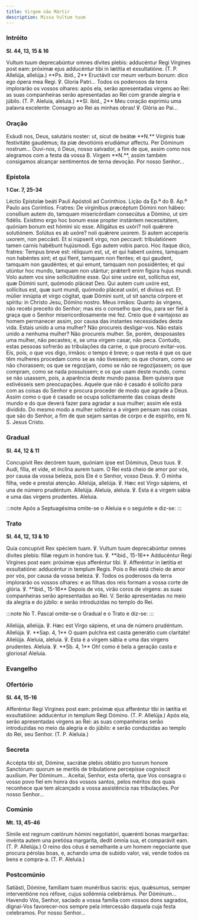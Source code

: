 ```yaml
---
title: Virgem não Mártir
description: Missa Vultum tuum
---
```


### Intróito

**Sl. 44, 13, 15 & 16**

<div class="side-by-side not-content">
  <span>
    Vultum tuum deprecabúntur omnes dívites plebis: adducéntur Regi Vírgines post eam: próximæ ejus
    adducéntur tibi in lætítia et exsultatióne. (T. P. Allelúja, allelúja.) **Ps. ibid., 2**
    Eructávit cor meum verbum bonum: dico ego ópera mea Regi. ℣. Gloria Patri...
  </span>
  <span>
    Todos os poderosos da terra implorarão os vossos olhares: após ela, serão apresentadas virgens
    ao Rei: as suas companheiras serão apresentadas ao Rei com grande alegria e júbilo. (T. P.
    Aleluia, aleluia.) **Sl. ibid., 2** Meu coração exprimiu uma palavra excelente: Consagro ao Rei
    as minhas obras! ℣. Glória ao Pai...
  </span>
</div>

### Oração

<div class="side-by-side not-content">
  <span>
    Exáudi nos, Deus, salutáris noster: ut, sicut de beátæ **N.** Vírginis tuæ festivitáte gaudémus;
    ita piæ devotiónis erudiámur affectu. Per Dóminum nostrum...
  </span>
  <span>
    Ouvi-nos, ó Deus, nosso salvador, a fim de que, assim como nos alegramos com a festa da vossa B.
    Virgem **N.**, assim também consigamos alcançar sentimentos de terna devoção. Por nosso
    Senhor...
  </span>
</div>

### Epístola

**1 Cor. 7, 25-34**

<div class="side-by-side not-content">
  <span>Léctio Epístolæ beáti Pauli Apóstoli ad Corínthios.</span>
  <span>Lição da Ep.ª do B. Ap.º Paulo aos Coríntios.</span>
  <span>
    Fratres: De virgínibus præcéptum Dómini non hábeo: consílium autem do, tamquam misericórdiam
    consecútus a Dómino, ut sim fidélis. Exístimo ergo hoc bonum esse propter instántem
    necessitátem, quóniam bonum est hómini sic esse. Alligátus es uxóri? noli quǽrere solutiónem.
    Solútus es ab uxóre? noli quǽrere uxorem. Si autem acceperis uxorem, non peccásti. Et si
    núpserit virgo, non peccavit: tribulatiónem tamen carnis habébunt hujúsmodi. Ego autem vobis
    parco. Hoc ítaque dico, fratres: Tempus breve est: réliquum est, ut, et qui habent uxóres,
    tamquam non habéntes sint; et qui flent, tamquam non flentes; et qui gaudent, tamquam non
    gaudéntes; et qui emunt, tamquam non possidéntes; et qui utúntur hoc mundo, tamquam non utántur;
    prǽterít enim figúra hujus mundi. Volo autem vos sine sollicitúdine esse. Qui sine uxóre est,
    sollícitus est, quæ Dómini sunt, quómodo pláceat Deo. Qui autem cum uxóre est, sollícitus est,
    quæ sunt mundi, quómodo pláceat uxóri, et divísus est. Et múlier innúpta et virgo cógitat, quæ
    Dómini sunt, ut sit sancta córpore et spíritu: in Christo Jesu, Dómino nostro.
  </span>
  <span>
    Meus irmãos: Quanto às virgens, não recebi preceito do Senhor; mas eis o conselho que dou, para
    ser fiel à graça que o Senhor misericordiosamente me fez. Creio que é vantajoso ao homem
    permanecer assim, por causa das instantes necessidades desta vida. Estais unido a uma mulher?
    Não procureis desligar-vos. Não estais unido a nenhuma mulher? Não procureis mulher. Se, porém,
    desposastes uma mulher, não pecastes; e, se uma virgem casar, não peca. Contudo, estas pessoas
    sofrerão as tribulações da carne, o que procuro evitar-vos. Eis, pois, o que vos digo, irmãos: o
    tempo é breve; o que resta é que os que têm mulheres procedam como se as não tivessem; os que
    choram, como se não chorassem; os que se regozijam, como se não se regozijassem; os que compram,
    como se nada possuíssem; e os que usam deste mundo, como se não usassem, pois, a aparência deste
    mundo passa. Bem quisera que estivésseis sem preocupações. Aquele que não é casado é solícito
    para com as coisas do Senhor e procura proceder de modo que agrade a Deus. Assim como o que é
    casado se ocupa solicitamente das coisas deste mundo e do que deverá fazer para agradar a sua
    mulher; assim ele está dividido. Do mesmo modo a mulher solteira e a virgem pensam nas coisas
    que são do Senhor, a fim de que sejam santas de corpo e de espírito, em N. S. Jesus Cristo.
  </span>
</div>

### Gradual

**Sl. 44, 12 & 11**

<div class="side-by-side not-content">
  <span>
    Concupívit Rex decórem tuum, quóniam ipse est Dóminus, Deus tuus. ℣. Audi, fília, et vide, et
    inclína aurem tuam.
  </span>
  <span>
    O Rei está cheio de amor por vós, por causa da vossa beleza, pois Ele é o Senhor, vosso Deus. ℣.
    Ó minha filha, vede e prestai atenção.
  </span>
  <span>Allelúja, allelúja. ℣. Hæc est Virgo sápiens, et una de número prudéntum. Allelúja.</span>
  <span>Aleluia, aleluia. ℣. Esta é a virgem sábia e uma das virgens prudentes. Aleluia.</span>
</div>

:::note
Após a Septuagésima omite-se o Aleluia e o seguinte e diz-se:
:::

### Trato

**Sl. 44, 12, 13 & 10**

<div class="side-by-side not-content">
  <span>
    Quia concupívit Rex spéciem tuam. ℣. Vultum tuum deprecabúntur omnes divites plebis: fíliæ regum
    in honóre tuo. ℣. **ibid., 15-16** Adducéntur Regi Vírgines post eam: próximæ ejus afferéntur
    tibi. ℣. Afferéntur in lætítia et exsultatióne: adducéntur in templum Regis.
  </span>
  <span>
    Pois o Rei está cheio de amor por vós, por causa da vossa beleza. ℣. Todos os poderosos da terra
    implorarão os vossos olhares: e as filhas dos reis formam a vossa corte de glória. ℣. **ibid.,
    15-16** Depois de vós, virão coros de virgens: as suas companheiras serão apresentadas ao Rei.
    V. Serão apresentadas no meio da alegria e do júbilo: e serão introduzidas no templo do Rei.
  </span>
</div>

:::note
No T. Pascal omite-se o Gradual e o Trato e diz-se:
:::

<div class="side-by-side not-content">
  <span>
    Allelúja, allelúja. ℣. Hæc est Virgo sápiens, et una de número prudéntum. Allelúja. ℣. **Sap. 4,
    1** O quam pulchra est casta generátio cum claritáte! Allelúja.
  </span>
  <span>
    Aleluia, aleluia. ℣. Esta é a virgem sábia e uma das virgens prudentes. Aleluia. ℣. **Sb. 4, 1**
    Oh! como é bela a geração casta e gloriosa! Aleluia.
  </span>
</div>


### Evangelho

<LinkCard title="Evangelho Virgens Mártires" href="/missal/comum/17virgensmartires1#evangelho" />

### Ofertório

**Sl. 44, 15-16**

<div class="side-by-side not-content">
  <span>
    Afferéntur Regi Vírgines post eam: próximæ ejus afferéntur tibi in lætítia et exsultatióne:
    adducéntur in templum Regi Dómino. (T. P. Allelúja.)
  </span>
  <span>
    Após ela, serão apresentadas virgens ao Rei: as suas companheiras serão introduzidas no meio da
    alegria e do júbilo: e serão conduzidas ao templo do Rei, seu Senhor. (T. P. Aleluia.)
  </span>
</div>

### Secreta

<div class="side-by-side not-content">
  <span>
    Accépta tibi sit, Dómine, sacrátæ plebis oblátio pro tuorum honore Sanctórum: quorum se meritis
    de tribulatione percepísse cognóscit auxílium. Per Dóminum...
  </span>
  <span>
    Aceitai, Senhor, esta oferta, que Vos consagra o vosso povo fiel em honra dos vossos santos,
    pelos méritos dos quais reconhece que tem alcançado a vossa assistência nas tribulações. Por
    nosso Senhor...
  </span>
</div>

### Comúnio

**Mt. 13, 45-46**

<div class="side-by-side not-content">
  <span>
    Símile est regnum cœlórum hómini negotiatóri, quærénti bonas margarítas: invénta autem una
    pretiósa margaríta, dedit ómnia sua, et comparávit eam. (T. P. Allelúja.)
  </span>
  <span>
    O reino dos céus é semelhante a um homem negociante que procura pérolas boas, e, achando uma de
    subido valor, vai, vende todos os bens e compra-a. (T. P. Aleluia.)
  </span>
</div>

### Postcomúnio

<div class="side-by-side not-content">
  <span>
    Satiásti, Dómine, famíliam tuam munéribus sacris: ejus, quǽsumus, semper interventióne nos
    réfove, cujus sollémnia celebrámus. Per Dóminum...
  </span>
  <span>
    Havendo Vós, Senhor, saciado a vossa família com vossos dons sagrados, dignai-Vos favorecer-nos
    sempre pela intercessão daquela cuja festa celebramos. Por nosso Senhor...
  </span>
</div>
